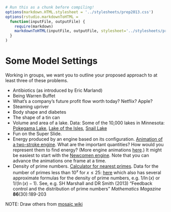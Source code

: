 ```r
# Run this as a chunk before compiling!
options(markdown.HTML.stylesheet = '../stylesheets/prep2013.css')
options(rstudio.markdownToHTML =
  function(inputFile, outputFile) {     
    require(markdown)
    markdownToHTML(inputFile, outputFile, stylesheet='../stylesheets/prep2013.css')  
  }
)
```
<script src="https://ajax.googleapis.com/ajax/libs/jquery/1.7.1/jquery.min.js"></script>
<script src="../javascripts/main.js"></script>

Some Model Settings
============================

Working in groups, we want you to outline your proposed approach to at least three of these problems.

* Antibiotics (as introduced by Eric Marland)
* Being Warren Buffet
* What's a company's future profit flow worth today?  Netflix?  Apple?
* Steaming upriver
* Body shape and diabetes
* The shape of a tin can
* Volume and area of a lake.  Data: Some of the 10,000 lakes in Minnesota: [Pokegama Lake](../Resources/Pokegama_Lake_measured.pdf), [Lake of the Isles](../Resources/c0961010.pdf), [Snail Lake](../Resources/c0502010.pdf)
* Fun on the Super Slide.
* Energy produced by an engine based on its configuration.  [Animation of a two-stroke engine](http://www.animatedengines.com/twostroke.html).  What are the important quantities?  How would you represent them to find energy?  (More engine animations [here](http://www.animatedengines.com/).)  It might be easiest to start with the [Newcomen engine](http://www.animatedengines.com/newcomen.html).  Note that you can advance the animations one frame at a time.
* Density of prime numbers. [Calculator for nearest primes](http://easycalculation.com/prime-number.php). Data for the number of primes less than $10^x$ for $x\leq 25$: [here](http://primes.utm.edu/howmany.shtml) which also has several approximate formulas for the density of prime numbers, e.g. $1/\ln(x)$ or $1/(\ln(x)-1)$.  See, e.g. SH Marshall and DR Smith (2013) "Feedback control and the distribution of prime numbers" *Mathematics Magazine* **86**(30):189-203


NOTE: Draw others from [mosaic wiki](http://test.causeweb.org/wiki/mosaic/index.php/Pub116)